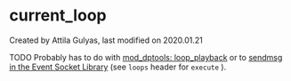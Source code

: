 
# current_loop 

 Created by  Attila Gulyas, last modified on 2020.01.21

TODO Probably has to do with [mod\_dptools: loop\_playback](../FreeSWITCH-Explained/Modules/mod-dptools/16351422.mdx#about) or to [sendmsg in the Event Socket Library](../FreeSWITCH-Explained/Modules/mod_event_socket_1048924.mdx#39-sendmsg) (see `loops` header for `execute` ).


